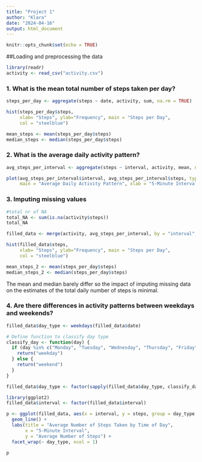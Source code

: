 ```yaml
---
title: "Project 1"
author: "Klara"
date: "2024-04-16"
output: html_document
---
```


```r
knitr::opts_chunk$set(echo = TRUE)
```

##Loading and preprocessing the data

```r
library(readr)
activity <- read_csv("activity.csv")
```

### 1. What is the mean total number of steps taken per day?

```r
steps_per_day <- aggregate(steps ~ date, activity, sum, na.rm = TRUE)

hist(steps_per_day$steps,
     xlab= "Steps", ylab="Frequency", main = "Steps per Day",
     col = "steelblue")

mean_steps <- mean(steps_per_day$steps)
median_steps <- median(steps_per_day$steps)
```

### 2. What is the average daily activity pattern?

```r
avg_steps_per_interval <- aggregate(steps ~ interval, activity, mean, na.rm = TRUE)

plot(avg_steps_per_interval$interval, avg_steps_per_interval$steps, type = "l",
     main = "Average Daily Activity Pattern", xlab = "5-Minute Interval", ylab = "Average Number of Steps")
```


### 3. Imputing missing values
```r
#total nr of NA
total_NA <- sum(is.na(activity$steps))
total_NA

filled_data <- merge(activity, avg_steps_per_interval, by = "interval", suffixes = c("", "_mean"))

hist(filled_data$steps,
     xlab= "Steps", ylab="Frequency", main = "Steps per Day",
     col = "steelblue")

mean_steps_2 <- mean(steps_per_day$steps)
median_steps_2 <- median(steps_per_day$steps)
```

The mean and median barely differ so the impact of imputing missing data on the estimates of the total daily number of steps is minimal. 

### 4. Are there differences in activity patterns between weekdays and weekends?

```r
filled_data$day_type <- weekdays(filled_data$date)

# Define function to classify day type
classify_day <- function(day) {
  if (day %in% c("Monday", "Tuesday", "Wednesday", "Thursday", "Friday")) {
    return("weekday")
  } else {
    return("weekend")
  }
}

filled_data$day_type <- factor(sapply(filled_data$day_type, classify_day), levels = c("weekday", "weekend"))

library(ggplot2)
filled_data$interval <- factor(filled_data$interval)

p <- ggplot(filled_data, aes(x = interval, y = steps, group = day_type, color = day_type)) +
  geom_line() +
  labs(title = "Average Number of Steps Taken by Time of Day",
       x = "5-Minute Interval",
       y = "Average Number of Steps") +
  facet_wrap(~ day_type, ncol = 1)

p
```